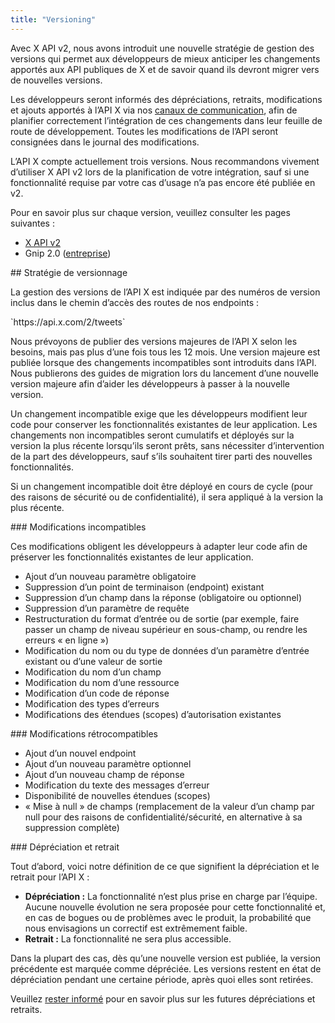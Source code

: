```yaml
---
title: "Versioning"
---
```


<p>Avec X API v2, nous avons introduit une nouvelle stratégie de gestion des versions qui permet aux développeurs de mieux anticiper les changements apportés aux API publiques de X et de savoir quand ils devront migrer vers de nouvelles versions. </p>
<p>Les développeurs seront informés des dépréciations, retraits, modifications et ajouts apportés à l’API X via nos <a href="https://developer.x.com/en/updates/stay-informed">canaux de communication</a>, afin de planifier correctement l’intégration de ces changements dans leur feuille de route de développement. Toutes les modifications de l’API seront consignées dans le journal des modifications.</p>
<p>L’API X compte actuellement trois versions. Nous recommandons vivement d’utiliser X API v2 lors de la planification de votre intégration, sauf si une fonctionnalité requise par votre cas d’usage n’a pas encore été publiée en v2. </p>
<p>Pour en savoir plus sur chaque version, veuillez consulter les pages suivantes :</p>

<ul>
  <li><a href="/fr/x-api/introduction">X API v2</a></li>
  <li>Gnip 2.0 (<a href="/fr/x-api/enterprise-gnip-2.0/enterprise-gnip">entreprise</a>)</li>
</ul>

<div id="versioning-strategy">
  ## Stratégie de versionnage
</div>

<p>La gestion des versions de l’API X est indiquée par des numéros de version inclus dans le chemin d’accès des routes de nos endpoints :</p>
<p>`https://api.x.com/2/tweets`</p>
<p>Nous prévoyons de publier des versions majeures de l’API X selon les besoins, mais pas plus d’une fois tous les 12 mois. Une version majeure est publiée lorsque des changements incompatibles sont introduits dans l’API. Nous publierons des guides de migration lors du lancement d’une nouvelle version majeure afin d’aider les développeurs à passer à la nouvelle version. </p>
<p>Un changement incompatible exige que les développeurs modifient leur code pour conserver les fonctionnalités existantes de leur application. Les changements non incompatibles seront cumulatifs et déployés sur la version la plus récente lorsqu’ils seront prêts, sans nécessiter d’intervention de la part des développeurs, sauf s’ils souhaitent tirer parti des nouvelles fonctionnalités.</p>
<p>Si un changement incompatible doit être déployé en cours de cycle (pour des raisons de sécurité ou de confidentialité), il sera appliqué à la version la plus récente.</p>

<div id="breaking-changes">
  ### Modifications incompatibles
</div>

<p>Ces modifications obligent les développeurs à adapter leur code afin de préserver les fonctionnalités existantes de leur application.</p>

<ul>
  <li>Ajout d’un nouveau paramètre obligatoire</li>
  <li>Suppression d’un point de terminaison (endpoint) existant</li>
  <li>Suppression d’un champ dans la réponse (obligatoire ou optionnel)</li>
  <li>Suppression d’un paramètre de requête</li>
  <li>Restructuration du format d’entrée ou de sortie (par exemple, faire passer un champ de niveau supérieur en sous-champ, ou rendre les erreurs « en ligne »)</li>
  <li>Modification du nom ou du type de données d’un paramètre d’entrée existant ou d’une valeur de sortie</li>
  <li>Modification du nom d’un champ</li>
  <li>Modification du nom d’une ressource</li>
  <li>Modification d’un code de réponse</li>
  <li>Modification des types d’erreurs</li>
  <li>Modifications des étendues (scopes) d’autorisation existantes</li>
</ul>

<div id="non-breaking-changes">
  ### Modifications rétrocompatibles
</div>

<ul>
  <li>Ajout d’un nouvel endpoint</li>
  <li>Ajout d’un nouveau paramètre optionnel</li>
  <li>Ajout d’un nouveau champ de réponse</li>
  <li>Modification du texte des messages d’erreur</li>
  <li>Disponibilité de nouvelles étendues (scopes)</li>
  <li>« Mise à null » de champs (remplacement de la valeur d’un champ par null pour des raisons de confidentialité/sécurité, en alternative à sa suppression complète)</li>
</ul>

<div id="deprecation-and-retirement">
  ### Dépréciation et retrait
</div>

<p>Tout d’abord, voici notre définition de ce que signifient la dépréciation et le retrait pour l’API X :</p>

<ul>
  <li><b>Dépréciation :</b> La fonctionnalité n’est plus prise en charge par l’équipe. Aucune nouvelle évolution ne sera proposée pour cette fonctionnalité et, en cas de bogues ou de problèmes avec le produit, la probabilité que nous envisagions un correctif est extrêmement faible. </li>
  <li><b>Retrait :</b> La fonctionnalité ne sera plus accessible.</li>
</ul>

<p>Dans la plupart des cas, dès qu’une nouvelle version est publiée, la version précédente est marquée comme dépréciée. Les versions restent en état de dépréciation pendant une certaine période, après quoi elles sont retirées. </p>
<p>Veuillez <a href="https://developer.x.com/en/updates/stay-informed">rester informé</a> pour en savoir plus sur les futures dépréciations et retraits.</p>